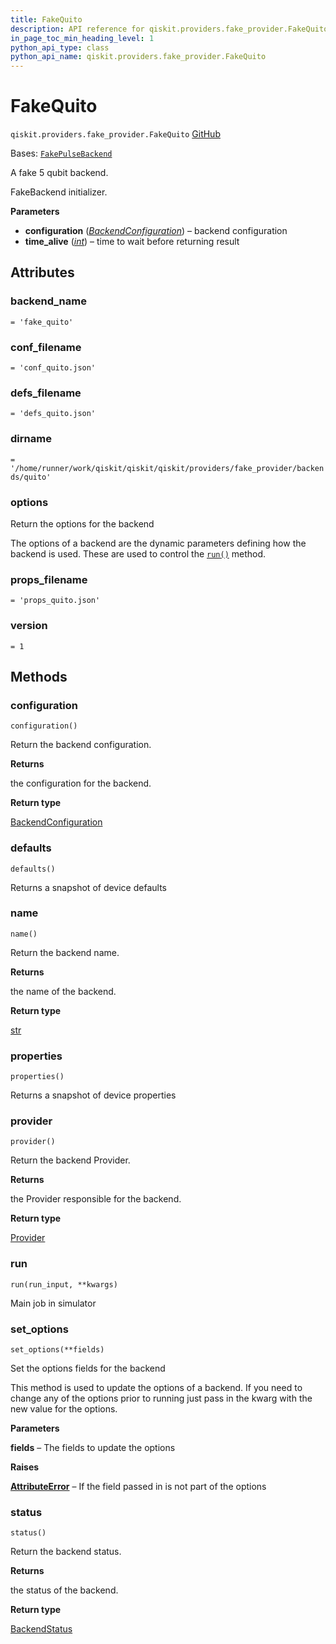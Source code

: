```yaml
---
title: FakeQuito
description: API reference for qiskit.providers.fake_provider.FakeQuito
in_page_toc_min_heading_level: 1
python_api_type: class
python_api_name: qiskit.providers.fake_provider.FakeQuito
---
```


# FakeQuito

<span id="qiskit.providers.fake_provider.FakeQuito" />

`qiskit.providers.fake_provider.FakeQuito` [GitHub](https://github.com/qiskit/qiskit/tree/stable/0.45/qiskit/providers/fake_provider/backends/quito/fake_quito.py "view source code")

Bases: [`FakePulseBackend`](providers_fake_provider#qiskit.providers.fake_provider.FakePulseBackend "qiskit.providers.fake_provider.fake_pulse_backend.FakePulseBackend")

A fake 5 qubit backend.

FakeBackend initializer.

**Parameters**

*   **configuration** ([*BackendConfiguration*](qiskit.providers.models.BackendConfiguration "qiskit.providers.models.BackendConfiguration")) – backend configuration
*   **time\_alive** ([*int*](https://docs.python.org/3/library/functions.html#int "(in Python v3.12)")) – time to wait before returning result

## Attributes

<span id="qiskit.providers.fake_provider.FakeQuito.backend_name" />

### backend\_name

`= 'fake_quito'`

<span id="qiskit.providers.fake_provider.FakeQuito.conf_filename" />

### conf\_filename

`= 'conf_quito.json'`

<span id="qiskit.providers.fake_provider.FakeQuito.defs_filename" />

### defs\_filename

`= 'defs_quito.json'`

<span id="qiskit.providers.fake_provider.FakeQuito.dirname" />

### dirname

`= '/home/runner/work/qiskit/qiskit/qiskit/providers/fake_provider/backends/quito'`

<span id="qiskit.providers.fake_provider.FakeQuito.options" />

### options

Return the options for the backend

The options of a backend are the dynamic parameters defining how the backend is used. These are used to control the [`run()`](#qiskit.providers.fake_provider.FakeQuito.run "qiskit.providers.fake_provider.FakeQuito.run") method.

<span id="qiskit.providers.fake_provider.FakeQuito.props_filename" />

### props\_filename

`= 'props_quito.json'`

<span id="qiskit.providers.fake_provider.FakeQuito.version" />

### version

`= 1`

## Methods

### configuration

<span id="qiskit.providers.fake_provider.FakeQuito.configuration" />

`configuration()`

Return the backend configuration.

**Returns**

the configuration for the backend.

**Return type**

[BackendConfiguration](qiskit.providers.models.BackendConfiguration "qiskit.providers.models.BackendConfiguration")

### defaults

<span id="qiskit.providers.fake_provider.FakeQuito.defaults" />

`defaults()`

Returns a snapshot of device defaults

### name

<span id="qiskit.providers.fake_provider.FakeQuito.name" />

`name()`

Return the backend name.

**Returns**

the name of the backend.

**Return type**

[str](https://docs.python.org/3/library/stdtypes.html#str "(in Python v3.12)")

### properties

<span id="qiskit.providers.fake_provider.FakeQuito.properties" />

`properties()`

Returns a snapshot of device properties

### provider

<span id="qiskit.providers.fake_provider.FakeQuito.provider" />

`provider()`

Return the backend Provider.

**Returns**

the Provider responsible for the backend.

**Return type**

[Provider](qiskit.providers.Provider "qiskit.providers.Provider")

### run

<span id="qiskit.providers.fake_provider.FakeQuito.run" />

`run(run_input, **kwargs)`

Main job in simulator

### set\_options

<span id="qiskit.providers.fake_provider.FakeQuito.set_options" />

`set_options(**fields)`

Set the options fields for the backend

This method is used to update the options of a backend. If you need to change any of the options prior to running just pass in the kwarg with the new value for the options.

**Parameters**

**fields** – The fields to update the options

**Raises**

[**AttributeError**](https://docs.python.org/3/library/exceptions.html#AttributeError "(in Python v3.12)") – If the field passed in is not part of the options

### status

<span id="qiskit.providers.fake_provider.FakeQuito.status" />

`status()`

Return the backend status.

**Returns**

the status of the backend.

**Return type**

[BackendStatus](qiskit.providers.models.BackendStatus "qiskit.providers.models.BackendStatus")

